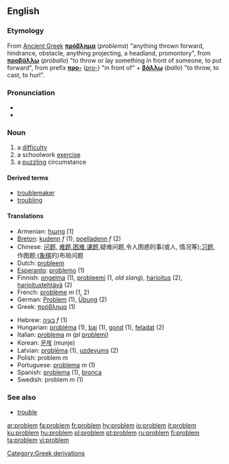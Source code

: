 {{see|Problem}}
==English==

===Etymology===
From [[Ancient Greek]] '''[[πρόβλημα]]''' (''problema'') "anything thrown forward, hindrance, obstacle, anything projecting, a headland, promontory", from '''[[προβάλλω]]''' (''proballo'') "to throw or lay something in front of someone, to put forward", from prefix '''[[προ-]]''' (''[[pro-]]'') "in front of" + '''[[βάλλω]]''' (''ballo'') "to throw, to cast, to hurl".

===Pronunciation===
* {{IPA|/pɹɒbləm/}}
* {{audio|en-us-problem.ogg|Audio (US)}}

===Noun===
{{en-noun}}

# a [[difficulty]]
# a schoolwork [[exercise]]
# a [http://en.wikipedia.org/wiki/Puzzle puzzling] circumstance

====Derived terms====
*[[troublemaker]]
*[[troubling]]

====Translations====
{{top}}
*Armenian: [[հարց]] [1]
*[[Breton]]: [[kudenn]] ''f'' (1), [[poelladenn]] ''f'' (2)
*Chinese: [[问题]], [[难题]],[[困难]],[[课题]],疑难问题,令人困惑的事(或人, 情况等);[[习题]], 作图题;([[象棋]]的)布局问题
*Dutch: [[probleem]] {{n}}
*[[Esperanto]]: [[problemo]] (1)
*Finnish: [[ongelma]] (1), [[probleemi]] (1, ''old slang''), [[harjoitus]] (2), [[harjoitustehtävä]] (2)
*French: [[problème]] ''m'' (1, 2)
*German: [[Problem]] {{n}} (1), [[Übung]] {{f}} (2)
*Greek: [[πρόβλημα]] {{n}} (1)
{{mid}}
*Hebrew: [[בעיה]] ''f'' (1)
*Hungarian: [[probléma]] (1), [[baj]] (1), [[gond]] (1), [[feladat]] (2)
*Italian: [[problema]] ''m'' (''pl'' [[problemi]])
*Korean: [[문제]] (munje)
*Latvian: [[problēma]] {{f}} (1), [[uzdevums]] {{m}} (2)
*Polish: problem ''m''
*Portuguese: [[problema]] ''m'' (1)
*Spanish: [[problema]] {{m}} (1), [[bronca]] {{f}} {{italbrac|Mexico}}
*Swedish: problem ''m'' (1)
{{bottom}}

===See also===
*[[trouble]]

[[Category:Greek derivations]]

[[ar:problem]]
[[fa:problem]]
[[fr:problem]]
[[hy:problem]]
[[io:problem]]
[[it:problem]]
[[ku:problem]]
[[hu:problem]]
[[pl:problem]]
[[pt:problem]]
[[ru:problem]]
[[fi:problem]]
[[ta:problem]]
[[vi:problem]]